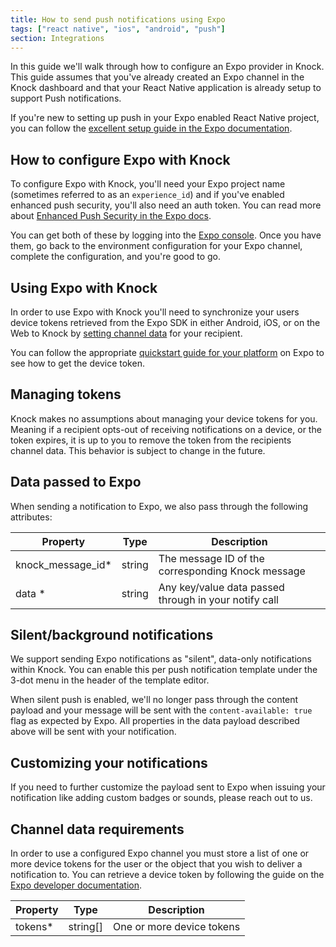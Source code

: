 ```yaml
---
title: How to send push notifications using Expo
tags: ["react native", "ios", "android", "push"]
section: Integrations
---
```



In this guide we'll walk through how to configure an Expo provider in Knock. This guide assumes that you've already created an Expo channel in the Knock dashboard and that your React Native application is already setup to support Push notifications.

If you're new to setting up push in your Expo enabled React Native project, you can follow the [excellent setup guide in the Expo documentation](https://docs.expo.dev/push-notifications/overview/).

## How to configure Expo with Knock

To configure Expo with Knock, you'll need your Expo project name (sometimes referred to as an `experience_id`) and if you've enabled enhanced push security, you'll also need an auth token. You can read more about [Enhanced Push Security in the Expo docs](https://docs.expo.dev/push-notifications/sending-notifications/#additional-security).

You can get both of these by logging into the [Expo console](https://expo.dev/). Once you have them, go back to the environment configuration for your Expo channel, complete the configuration, and you're good to go.

## Using Expo with Knock

In order to use Expo with Knock you'll need to synchronize your users device tokens retrieved from the Expo SDK in either Android, iOS, or on the Web to Knock by [setting channel data](/send-notifications/setting-channel-data) for your recipient.

You can follow the appropriate [quickstart guide for your platform](https://docs.expo.dev/push-notifications/overview/) on Expo to see how to get the device token.

<MultiLangCodeBlock
  snippet="users.setChannelData-push"
  title="Set Expo channel data for a user"
/>

## Managing tokens

Knock makes no assumptions about managing your device tokens for you. Meaning if a recipient opts-out of receiving notifications on a device, or the token expires, it is up to you to remove the token from the recipients channel data. This behavior is subject to change in the future.

## Data passed to Expo

When sending a notification to Expo, we also pass through the following attributes:

| Property           | Type   | Description                                           |
| ------------------ | ------ | ----------------------------------------------------- |
| knock_message_id\* | string | The message ID of the corresponding Knock message     |
| data \*            | string | Any key/value data passed through in your notify call |

## Silent/background notifications

We support sending Expo notifications as "silent", data-only notifications within Knock. You can enable this per push notification template under the 3-dot menu in the header of the template editor.

When silent push is enabled, we'll no longer pass through the content payload and your message will be sent with the `content-available: true` flag as expected by Expo. All properties in the data payload described above will be sent with your notification.

## Customizing your notifications

If you need to further customize the payload sent to Expo when issuing your notification like adding custom badges or sounds, please reach out to us.

## Channel data requirements

In order to use a configured Expo channel you must store a list of one or more device tokens for the user or the object that you wish to deliver a notification to. You can retrieve a device token by following the guide on the [Expo developer documentation](https://docs.expo.dev/push-notifications/push-notifications-setup/).

| Property | Type     | Description               |
| -------- | -------- | ------------------------- |
| tokens\* | string[] | One or more device tokens |
